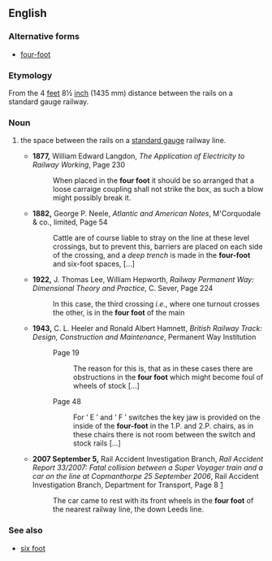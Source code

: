 ==English==

===Alternative forms===
*[[four-foot]]

===Etymology===
From the 4 [[feet]] 8½ [[inch]] (1435 mm) distance between the rails on a standard gauge railway.

===Noun===
{{en-noun|sg=[[four]] [[foot]]|-}}

#{{rail transport|colloquial}} the space between the rails on a [[standard gauge]] railway line.
#*'''1877,''' William Edward Langdon, ''The Application of Electricity to Railway Working'',<!--publisher not known by Google Books--> Page 230
#*:When placed in the '''four foot''' it should be so arranged that a loose carraige coupling shall not strike the box, as such a blow might possibly break it.
#*'''1882,''' George P. Neele, ''Atlantic and American Notes'', M'Corquodale & co., limited, Page 54
#*:Cattle are of course liable to stray on the line at these level crossings, but to prevent this, barriers are placed on each side of the crossing, and a ''deep trench''<!--italicisation in original--> is made in the '''four-foot''' and six-foot spaces, [...]
#*'''1922,''' J. Thomas Lee, William Hepworth, ''Railway Permanent Way: Dimensional Theory and Practice'', C. Sever, Page 224
#*:In this case, the third crossing ''i.e.'', where one turnout crosses the other, is in the '''four foot''' of the main
#*'''1943,''' C. L. Heeler and Ronald Albert Hamnett, ''British Railway Track: Design, Construction and Maintenance'', Permanent Way Institution
#*:Page 19
#*::The reason for this is, that as in these cases there are obstructions in the '''four foot''' which might become foul of wheels of stock [...]
#*:Page 48
#*::For ‘ E ’ and ‘ F ’ switches the key jaw is provided on the inside of the '''four-foot''' in the 1.P. and 2.P. chairs, as in these chairs there is not room between the switch and stock rails [...]
#*'''2007 September 5,''' Rail Accident Investigation Branch, ''Rail Accident Report 33/2007: Fatal collision between a Super Voyager train and a car on the line at Copmanthorpe 25 September 2006'', Rail Accident Investigation Branch, Department for Transport, Page 8 [http://www.raib.gov.uk/cms_resources/070905_R332007_Copmanthorpe.pdf]
#*:The car came to rest with its front wheels in the '''four foot'''<!--italicised in original as a link to appendix only--> of the nearest railway line, the down Leeds line.

===See also===
*[[six foot]]